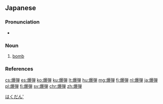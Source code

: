 {{also|爆彈}}
==Japanese==
{{ja-kanjitab|ばく|だん|yomi=o}}

===Pronunciation===
* {{ja-pron|ばくだん|y=o|acc=0|acc_ref=NHK}}

===Noun===
{{ja-noun|ばくだん|kyu=爆彈}}

# [[bomb]]

===References===
<references/>

[[Category:ja:Explosives|はくだん']]

[[cs:爆弾]]
[[es:爆弾]]
[[ko:爆弾]]
[[ku:爆弾]]
[[lt:爆弾]]
[[hu:爆弾]]
[[mg:爆弾]]
[[fj:爆弾]]
[[nl:爆弾]]
[[ja:爆弾]]
[[pl:爆弾]]
[[fi:爆弾]]
[[sv:爆弾]]
[[chr:爆弾]]
[[zh:爆弾]]